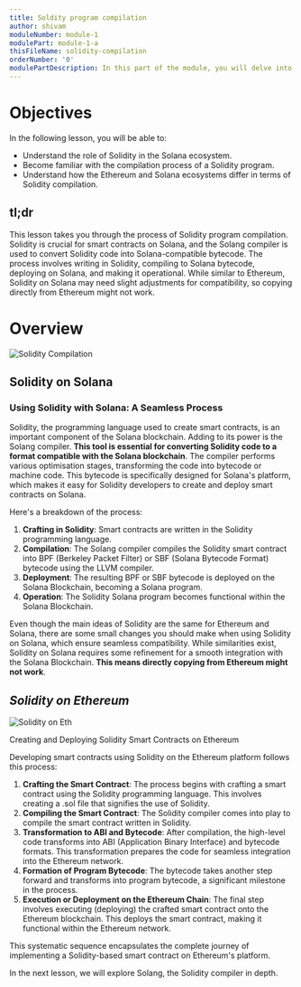```yaml
---
title: Soldity program compilation
author: shivam
moduleNumber: module-1
modulePart: module-1-a
thisFileName: solidity-compilation
orderNumber: '0'
modulePartDescription: In this part of the module, you will delve into the role of Solidity in building Solana programs. You will explore Solang, Solana accounts, and conduct a comparative analysis of Solidity for Solana versus Ethereum.
---
```


# Objectives

In the following lesson, you will be able to:

- Understand the role of Solidity in the Solana ecosystem.
- Become familiar with the compilation process of a Solidity program.
- Understand how the Ethereum and Solana ecosystems differ in terms of Solidity compilation.

## tl;dr

This lesson takes you through the process of Solidity program compilation. Solidity is crucial for smart contracts on Solana, and the Solang compiler is used to convert Solidity code into Solana-compatible bytecode. The process involves writing in Solidity, compiling to Solana bytecode, deploying on Solana, and making it operational. While similar to Ethereum, Solidity on Solana may need slight adjustments for compatibility, so copying directly from Ethereum might not work.

# Overview

![Solidity Compilation](/moduleimages/solidity_com.jpg)

## **Solidity on Solana**

### Using Solidity with Solana: A Seamless Process

Solidity, the programming language used to create smart contracts, is an important component of the Solana blockchain. Adding to its power is the Solang compiler. **This tool is essential for converting Solidity code to a format compatible with the Solana blockchain**. The compiler performs various optimisation stages, transforming the code into bytecode or machine code. This bytecode is specifically designed for Solana's platform, which makes it easy for Solidity developers to create and deploy smart contracts on Solana.

Here's a breakdown of the process:

1. **Crafting in Solidity**: Smart contracts are written in the Solidity programming language.
2. **Compilation**: The Solang compiler compiles the Solidity smart contract into BPF (Berkeley Packet Filter) or SBF (Solana Bytecode Format) bytecode using the LLVM compiler.
3. **Deployment**: The resulting BPF or SBF bytecode is deployed on the Solana Blockchain, becoming a Solana program.
4. **Operation**: The Solidity Solana program becomes functional within the Solana Blockchain.

Even though the main ideas of Solidity are the same for Ethereum and Solana, there are some small changes you should make when using Solidity on Solana, which ensure seamless compatibility. While similarities exist, Solidity on Solana requires some refinement for a smooth integration with the Solana Blockchain. **This means directly copying from Ethereum might not work**.

## ***Solidity on Ethereum***

![Solidity on Eth](/moduleimages/com_eth.jpg)

Creating and Deploying Solidity Smart Contracts on Ethereum

Developing smart contracts using Solidity on the Ethereum platform follows this process:

1. **Crafting the Smart Contract**: The process begins with crafting a smart contract using the Solidity programming language. This involves creating a .sol file that signifies the use of Solidity.
2. **Compiling the Smart Contract**: The Solidity compiler comes into play to compile the smart contract written in Solidity.
3. **Transformation to ABI and Bytecode**: After compilation, the high-level code transforms into ABI (Application Binary Interface) and bytecode formats. This transformation prepares the code for seamless integration into the Ethereum network.
4. **Formation of Program Bytecode**: The bytecode takes another step forward and transforms into program bytecode, a significant milestone in the process.
5. **Execution or Deployment on the Ethereum Chain**: The final step involves executing (deploying) the crafted smart contract onto the Ethereum blockchain. This deploys the smart contract, making it functional within the Ethereum network.

This systematic sequence encapsulates the complete journey of implementing a Solidity-based smart contract on Ethereum's platform. 

In the next lesson, we will explore Solang, the Solidity compiler in depth.

